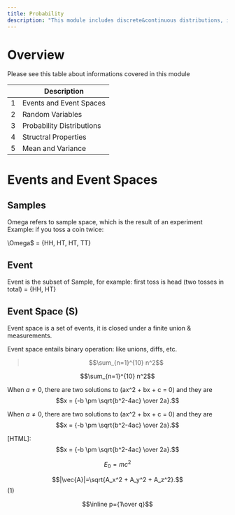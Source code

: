 ```yaml
---
title: Probability 
description: "This module includes discrete&continuous distributions, independence & conditioning, bayes rule, expectation & variance, law of large number, and central limit theorem"
---
```


# Overview
Please see this table about informations covered in this module

|        | Description                                                               |
| ------ | ------------------------------------------------------------------------- |
|  1     | Events and Event Spaces                                                   |
|  2     | Random Variables                                                          |
|  3     | Probability Distributions                                                 |
|  4     | Structral Properties                                                      |
|  5     | Mean and Variance                                                         |

# Events and Event Spaces

## Samples

Omega refers to sample space, which is the result of an experiment
Example: if you toss a coin twice:

\Omega$ = {HH, HT, HT, TT}

## Event

Event is the subset of Sample, for example: first toss is head (two tosses in total) = {HH, HT}

## Event Space (S)

Event space is a set of events, it is closed under a finite union & measurements.

Event space entails binary operation: like unions, diffs, etc.

> $$\sum_{n=1}^{10} n^2$$

$$\sum_{n=1}^{10} n^2$$


When $a \ne 0$, there are two solutions to \(ax^2 + bx + c = 0\) and they are
$$x = {-b \pm \sqrt{b^2-4ac} \over 2a}.$$

When $a \ne 0$, there are two solutions to \(ax^2 + bx + c = 0\) and they are
$$x = {-b \pm \sqrt{b^2-4ac} \over 2a}.$$


[HTML]: $$x = {-b \pm \sqrt{b^2-4ac} \over 2a}.$$

$$
E_0=mc^2
$$


$$|\vec{A}|=\sqrt{A_x^2 + A_y^2 + A_z^2}.$$(1)



$$\inline p={1\over q}$$



